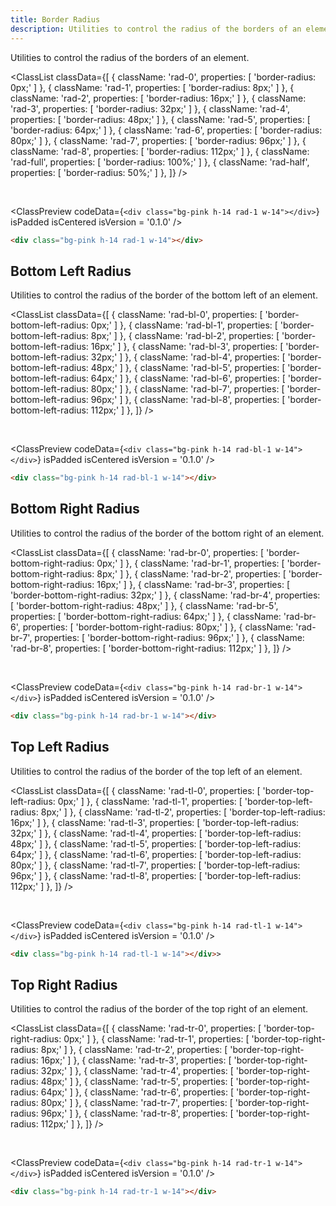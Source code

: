 ```yaml
---
title: Border Radius
description: Utilities to control the radius of the borders of an element.
---
```



Utilities to control the radius of the borders of an element.

<ClassList
  classData={[
    {
      className: 'rad-0',
      properties: [
        'border-radius: 0px;'
      ]
    },
    {
      className: 'rad-1',
      properties: [
        'border-radius: 8px;'
      ]
    },
    {
      className: 'rad-2',
      properties: [
        'border-radius: 16px;'
      ]
    },
    {
      className: 'rad-3',
      properties: [
        'border-radius: 32px;'
      ]
    },
    {
      className: 'rad-4',
      properties: [
        'border-radius: 48px;'
      ]
    },
    {
      className: 'rad-5',
      properties: [
        'border-radius: 64px;'
      ]
    },
    {
      className: 'rad-6',
      properties: [
        'border-radius: 80px;'
      ]
    },
    {
      className: 'rad-7',
      properties: [
        'border-radius: 96px;'
      ]
    },
    {
      className: 'rad-8',
      properties: [
        'border-radius: 112px;'
      ]
    },
    {
      className: 'rad-full',
      properties: [
        'border-radius: 100%;'
      ]
    },
    {
      className: 'rad-half',
      properties: [
        'border-radius: 50%;'
      ]
    },
  ]}
/>

<br />

<ClassPreview
  codeData={`
    <div class="bg-pink h-14 rad-1 w-14"></div>
  `}
  isPadded
  isCentered
  isVersion = '0.1.0'
/>

```html
<div class="bg-pink h-14 rad-1 w-14"></div>
```

## Bottom Left Radius

Utilities to control the radius of the border of the bottom left of an element.

<ClassList
  classData={[
    {
      className: 'rad-bl-0',
      properties: [
        'border-bottom-left-radius: 0px;'
      ]
    },
    {
      className: 'rad-bl-1',
      properties: [
        'border-bottom-left-radius: 8px;'
      ]
    },
    {
      className: 'rad-bl-2',
      properties: [
        'border-bottom-left-radius: 16px;'
      ]
    },
    {
      className: 'rad-bl-3',
      properties: [
        'border-bottom-left-radius: 32px;'
      ]
    },
    {
      className: 'rad-bl-4',
      properties: [
        'border-bottom-left-radius: 48px;'
      ]
    },
    {
      className: 'rad-bl-5',
      properties: [
        'border-bottom-left-radius: 64px;'
      ]
    },
    {
      className: 'rad-bl-6',
      properties: [
        'border-bottom-left-radius: 80px;'
      ]
    },
    {
      className: 'rad-bl-7',
      properties: [
        'border-bottom-left-radius: 96px;'
      ]
    },
    {
      className: 'rad-bl-8',
      properties: [
        'border-bottom-left-radius: 112px;'
      ]
    },
  ]}
/>

<br />

<ClassPreview
  codeData={`
    <div class="bg-pink h-14 rad-bl-1 w-14"></div>
  `}
  isPadded
  isCentered
  isVersion = '0.1.0'
/>

```html
<div class="bg-pink h-14 rad-bl-1 w-14"></div>
```

## Bottom Right Radius

Utilities to control the radius of the border of the bottom right of an element.

<ClassList
  classData={[
    {
      className: 'rad-br-0',
      properties: [
        'border-bottom-right-radius: 0px;'
      ]
    },
    {
      className: 'rad-br-1',
      properties: [
        'border-bottom-right-radius: 8px;'
      ]
    },
    {
      className: 'rad-br-2',
      properties: [
        'border-bottom-right-radius: 16px;'
      ]
    },
    {
      className: 'rad-br-3',
      properties: [
        'border-bottom-right-radius: 32px;'
      ]
    },
    {
      className: 'rad-br-4',
      properties: [
        'border-bottom-right-radius: 48px;'
      ]
    },
    {
      className: 'rad-br-5',
      properties: [
        'border-bottom-right-radius: 64px;'
      ]
    },
    {
      className: 'rad-br-6',
      properties: [
        'border-bottom-right-radius: 80px;'
      ]
    },
    {
      className: 'rad-br-7',
      properties: [
        'border-bottom-right-radius: 96px;'
      ]
    },
    {
      className: 'rad-br-8',
      properties: [
        'border-bottom-right-radius: 112px;'
      ]
    },
  ]}
/>

<br />

<ClassPreview
  codeData={`
    <div class="bg-pink h-14 rad-br-1 w-14"></div>
  `}
  isPadded
  isCentered
  isVersion = '0.1.0'
/>

```html
<div class="bg-pink h-14 rad-br-1 w-14"></div>
```

## Top Left Radius

Utilities to control the radius of the border of the top left of an element.

<ClassList
  classData={[
    {
      className: 'rad-tl-0',
      properties: [
        'border-top-left-radius: 0px;'
      ]
    },
    {
      className: 'rad-tl-1',
      properties: [
        'border-top-left-radius: 8px;'
      ]
    },
    {
      className: 'rad-tl-2',
      properties: [
        'border-top-left-radius: 16px;'
      ]
    },
    {
      className: 'rad-tl-3',
      properties: [
        'border-top-left-radius: 32px;'
      ]
    },
    {
      className: 'rad-tl-4',
      properties: [
        'border-top-left-radius: 48px;'
      ]
    },
    {
      className: 'rad-tl-5',
      properties: [
        'border-top-left-radius: 64px;'
      ]
    },
    {
      className: 'rad-tl-6',
      properties: [
        'border-top-left-radius: 80px;'
      ]
    },
    {
      className: 'rad-tl-7',
      properties: [
        'border-top-left-radius: 96px;'
      ]
    },
    {
      className: 'rad-tl-8',
      properties: [
        'border-top-left-radius: 112px;'
      ]
    },
  ]}
/>

<br />

<ClassPreview
  codeData={`
    <div class="bg-pink h-14 rad-tl-1 w-14"></div>
  `}
  isPadded
  isCentered
  isVersion = '0.1.0'
/>

```html
<div class="bg-pink h-14 rad-tl-1 w-14"></div>>
```

## Top Right Radius

Utilities to control the radius of the border of the top right of an element.

<ClassList
  classData={[
    {
      className: 'rad-tr-0',
      properties: [
        'border-top-right-radius: 0px;'
      ]
    },
    {
      className: 'rad-tr-1',
      properties: [
        'border-top-right-radius: 8px;'
      ]
    },
    {
      className: 'rad-tr-2',
      properties: [
        'border-top-right-radius: 16px;'
      ]
    },
    {
      className: 'rad-tr-3',
      properties: [
        'border-top-right-radius: 32px;'
      ]
    },
    {
      className: 'rad-tr-4',
      properties: [
        'border-top-right-radius: 48px;'
      ]
    },
    {
      className: 'rad-tr-5',
      properties: [
        'border-top-right-radius: 64px;'
      ]
    },
    {
      className: 'rad-tr-6',
      properties: [
        'border-top-right-radius: 80px;'
      ]
    },
    {
      className: 'rad-tr-7',
      properties: [
        'border-top-right-radius: 96px;'
      ]
    },
    {
      className: 'rad-tr-8',
      properties: [
        'border-top-right-radius: 112px;'
      ]
    },
  ]}
/>

<br />

<ClassPreview
  codeData={`
    <div class="bg-pink h-14 rad-tr-1 w-14"></div>
  `}
  isPadded
  isCentered
  isVersion = '0.1.0'
/>

```html
<div class="bg-pink h-14 rad-tr-1 w-14"></div>
```